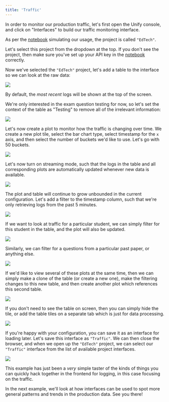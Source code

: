 ```yaml
---
title: 'Traffic'
---
```


In order to monitor our production traffic, let's first open the Unify console, and
click on "Interfaces" to build our traffic monitoring interface.

As per the
[notebook]()
simulating our usage, the project is called `"EdTech"`.

Let's select this project from the dropdown at the top. If you don't see the project,
then make sure you've set up your API key in the
[notebook]()
correctly.

Now we've selected the `"EdTech"` project, let's add a table to the interface so we can
look at the raw data:

![](demo.gif)

By default, the *most recent* logs will be shown at the top of the screen.

We're only interested in the exam question testing for now, so let's set the
context of the table as "Testing" to remove all of the irrelevant information:

![](demo.gif)

Let's now create a plot to monitor how the traffic is changing over time. We create a
new plot tile, select the bar chart type, select timestamp for the `x` axis, and then
select the number of buckets we'd like to use. Let's go with 50 buckets.

![](demo.gif)

Let's now turn on streaming mode, such that the logs in the table and all
corresponding plots are automatically updated whenever new data is available.

![](demo.gif)

The plot and table will continue to grow unbounded in the current configuration. Let's
add a filter to the timestamp column, such that we're only retrieving logs from the
past 5 minutes.

![](demo.gif)

If we want to look at traffic for a particular student, we can simply filter for
this student in the table, and the plot will also be updated.

![](demo.gif)

Similarly, we can filter for a questions from a particular past paper, or anything
else.

![](demo.gif)

If we'd like to view several of these plots at the same time, then we can simply
make a clone of the table (or create a new one), make the filtering changes to this new
table, and then create another plot which references this second table.

![](demo.gif)

If you don't need to see the table on screen, then you can simply hide the tile, or
add the table tiles on a separate tab which is just for data processing.

![](demo.gif)

If you're happy with your configuration, you can save it as an interface for loading
later. Let's save this interface as `"Traffic"`. We can then close the browser, and
when we open up the `"EdTech"` project, we can select our `"Traffic"` interface from
the list of available project interfaces.

![](demo.gif)

This example has just been a *very* simple taster of the kinds of things you can
quickly hack together in the frontend for logging, in this case focusing on the
traffic.

In the next example, we'll look at how interfaces can be used to spot more general
patterns and trends in the production data. See you there!
